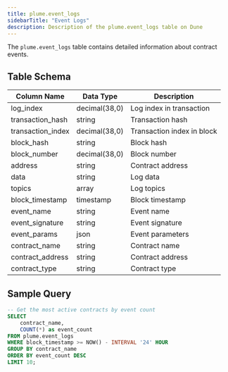 ```yaml
---
title: plume.event_logs
sidebarTitle: "Event Logs"
description: Description of the plume.event_logs table on Dune
---
```



The `plume.event_logs` table contains detailed information about contract events.

## Table Schema

| Column Name | Data Type | Description |
|------------|-----------|-------------|
| log_index | decimal(38,0) | Log index in transaction |
| transaction_hash | string | Transaction hash |
| transaction_index | decimal(38,0) | Transaction index in block |
| block_hash | string | Block hash |
| block_number | decimal(38,0) | Block number |
| address | string | Contract address |
| data | string | Log data |
| topics | array | Log topics |
| block_timestamp | timestamp | Block timestamp |
| event_name | string | Event name |
| event_signature | string | Event signature |
| event_params | json | Event parameters |
| contract_name | string | Contract name |
| contract_address | string | Contract address |
| contract_type | string | Contract type |

## Sample Query

```sql
-- Get the most active contracts by event count
SELECT 
    contract_name,
    COUNT(*) as event_count
FROM plume.event_logs
WHERE block_timestamp >= NOW() - INTERVAL '24' HOUR
GROUP BY contract_name
ORDER BY event_count DESC
LIMIT 10;
```
